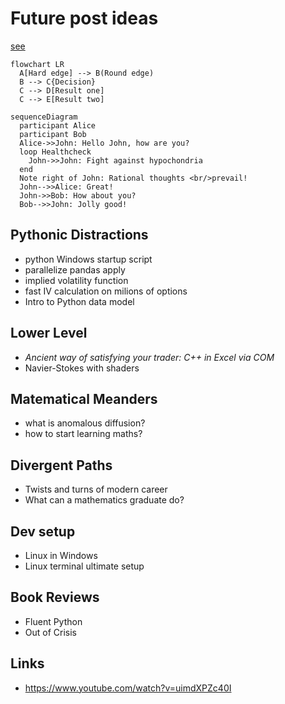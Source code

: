 
# Future post ideas

[see](https://quarto.org/docs/authoring/diagrams.html)

```mermaid
flowchart LR
  A[Hard edge] --> B(Round edge)
  B --> C{Decision}
  C --> D[Result one]
  C --> E[Result two]
```

```mermaid
sequenceDiagram
  participant Alice
  participant Bob
  Alice->>John: Hello John, how are you?
  loop Healthcheck
    John->>John: Fight against hypochondria
  end
  Note right of John: Rational thoughts <br/>prevail!
  John-->>Alice: Great!
  John->>Bob: How about you?
  Bob-->>John: Jolly good!
```


## Pythonic Distractions

* python Windows startup script
* parallelize pandas apply
* implied volatility function
* fast IV calculation on milions of options
* Intro to Python data model

## Lower Level

* *Ancient way of satisfying your trader: C++ in Excel via COM*
* Navier-Stokes with shaders

## Matematical Meanders

* what is anomalous diffusion?
* how to start learning maths?

## Divergent Paths

* Twists and turns of modern career
* What can a mathematics graduate do?

## Dev setup

* Linux in Windows
* Linux terminal ultimate setup
  


## Book Reviews

* Fluent Python
* Out of Crisis

## Links

* <https://www.youtube.com/watch?v=uimdXPZc40I>
